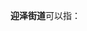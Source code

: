 '''迎泽街道'''可以指：
{{PRC admin/disambig|14/01/06/004/000|15/06/22/002/000}}
{{disambig|cat=四字乡级行政区划消歧义}}